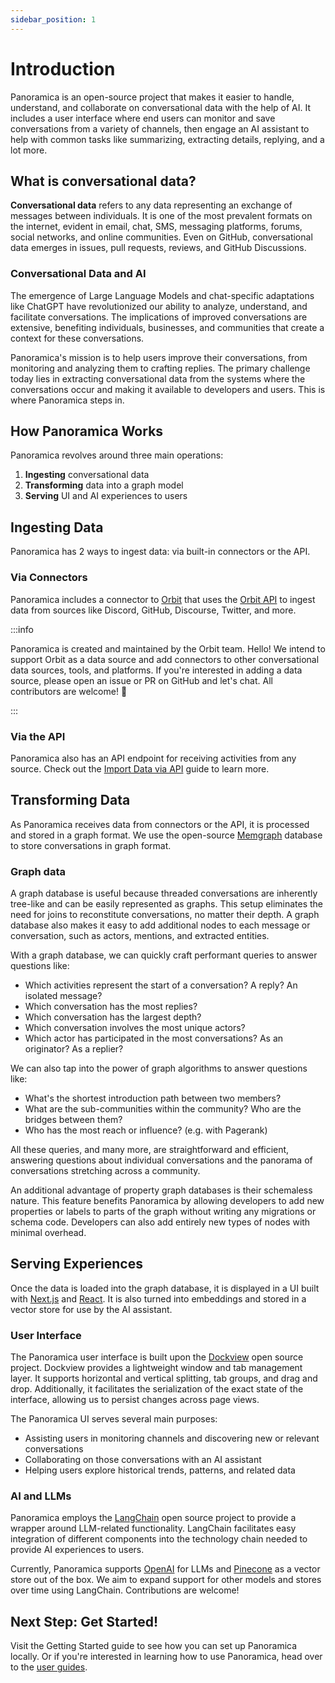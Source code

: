 ```yaml
---
sidebar_position: 1
---
```



# Introduction

Panoramica is an open-source project that makes it easier to handle, understand, and collaborate on conversational data with the help of AI.
It includes a user interface where end users can monitor and save conversations from a variety of channels, then engage an AI
assistant to help with common tasks like summarizing, extracting details, replying, and a lot more.

## What is conversational data?

**Conversational data** refers to any data representing an exchange of messages between individuals. It is one of the most prevalent formats on the internet, evident in email, chat, SMS, messaging platforms, forums, social networks, and online communities. Even on GitHub, conversational data emerges in issues, pull requests, reviews, and GitHub Discussions.

### Conversational Data and AI

The emergence of Large Language Models and chat-specific adaptations like ChatGPT have revolutionized our ability to analyze, understand, and facilitate conversations. The implications of improved conversations are extensive, benefiting individuals, businesses, and communities that create a context for these conversations.

Panoramica's mission is to help users improve their conversations, from monitoring and analyzing them to crafting replies. The primary challenge today lies in extracting conversational data from the systems where the conversations occur and making it available to developers and users. This is where Panoramica steps in.

## How Panoramica Works

Panoramica revolves around three main operations:

1. **Ingesting** conversational data
2. **Transforming** data into a graph model
3. **Serving** UI and AI experiences to users

## Ingesting Data

Panoramica has 2 ways to ingest data: via built-in connectors or the API.

### Via Connectors

Panoramica includes a connector to [Orbit](https://orbit.love/) that
uses the [Orbit API](https://api.orbit.love/) to ingest data from sources like Discord, GitHub, Discourse, Twitter, and more.

:::info

Panoramica is created and maintained by the Orbit team. Hello! We intend to support Orbit as a data source and add connectors to other conversational data sources, tools, and platforms. If you're interested in adding a data source, please open an issue or PR on GitHub and let's chat. All contributors are welcome! :pray:

:::

### Via the API

Panoramica also has an API endpoint for receiving activities from any source. Check out the [Import Data via API](/docs/developer-guides/import-data) guide to learn more.

## Transforming Data

As Panoramica receives data from connectors or the API, it is processed and stored in a graph format. We use the open-source [Memgraph](https://memgraph.com/) database to store conversations in graph format.

### Graph data

A graph database is useful because threaded conversations are inherently tree-like and can be easily represented as graphs. This setup eliminates the need for joins to reconstitute conversations, no matter their depth. A graph database also makes it easy to add additional nodes to each message or conversation, such as actors, mentions, and extracted entities.

<div className="margin-vert--lg center">
  <ThemedImage
    alt="Panoramica conversation graph"
    sources={{ light: "/img/graph-light.png", dark: "/img/graph-dark.png" }}
    style={{ maxWidth: "500px" }}
  />
</div>

With a graph database, we can quickly craft performant queries to answer questions like:

- Which activities represent the start of a conversation? A reply? An isolated message?
- Which conversation has the most replies?
- Which conversation has the largest depth?
- Which conversation involves the most unique actors?
- Which actor has participated in the most conversations? As an originator? As a replier?

We can also tap into the power of graph algorithms to answer questions like:

- What's the shortest introduction path between two members?
- What are the sub-communities within the community? Who are the bridges between them?
- Who has the most reach or influence? (e.g. with Pagerank)

All these queries, and many more, are straightforward and efficient, answering questions about individual conversations and the panorama of conversations stretching across a community.

An additional advantage of property graph databases is their schemaless nature. This feature benefits Panoramica by allowing developers to add new properties or labels to parts of the graph without writing any migrations or schema code. Developers can also add entirely new types of nodes with minimal overhead.

## Serving Experiences

Once the data is loaded into the graph database, it is displayed in a UI built with [Next.js](https://nextjs.org/) and [React](https://reactjs.org/). It is also turned into
embeddings and stored in a vector store for use by the AI assistant.

### User Interface

The Panoramica user interface is built upon the [Dockview](https://dockview.dev/) open source project. Dockview provides a lightweight window and tab management layer. It supports horizontal and vertical splitting, tab groups, and drag and drop. Additionally, it facilitates the serialization of the exact state of the interface, allowing us to persist changes across page views.

The Panoramica UI serves several main purposes:

- Assisting users in monitoring channels and discovering new or relevant conversations
- Collaborating on those conversations with an AI assistant
- Helping users explore historical trends, patterns, and related data

<div className="margin-vert--lg center">
  <ThemedImage
    alt="Panoramica conversation graph"
    sources={{ light: "/img/ss-demo.svg", dark: "/img/ss-demo-dark.svg" }}
    style={{}}
  />
</div>

### AI and LLMs

Panoramica employs the [LangChain](https://langchain.com/) open source project to provide a wrapper around LLM-related functionality. LangChain facilitates easy integration of different components into the technology chain needed to provide AI experiences to users.

Currently, Panoramica supports [OpenAI](https://openai.com/) for LLMs and [Pinecone](https://www.pinecone.io/) as a vector store out of the box. We aim to expand support for other models and stores over time using LangChain. Contributions are welcome!

## Next Step: Get Started!

Visit the Getting Started guide to see how you can set up Panoramica locally. Or if you're
interested in learning how to use Panoramica, head over to the [user guides](/docs/category/user-guides).
